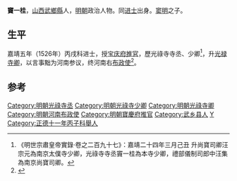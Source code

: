 '''竇一桂'''，[[山西|山西]][[武鄉縣|武鄉縣]]人，[[明朝|明朝]]政治人物。同[[进士|进士]]出身。[[窦明|窦明]]之子。

==生平==
嘉靖五年（1526年）丙戌科进士，授[[宝庆府|宝庆府]][[推官|推官]]，歷光祿寺寺丞、少卿<ref>《明世宗肅皇帝實錄·卷之二百九十七》：嘉靖二十四年三月己丑 升尚寶司卿汪宗元為南京太僕寺少卿，光祿寺寺丞竇一桂為本寺少卿，禮部儀制司郎中汪集為南京尚寶司卿。</ref>，升[[光禄寺卿|光禄寺卿]]，以言事黜为河南参议，终河南右[[布政使|布政使]]<ref>{{cite news|author=长治市地方志办公室主办|title=武乡县进士名录|url=http://www.dfz.changzhi.gov.cn/960rn.jsp?urltype=news.NewsContentUrl&wbnewsid=232152&wbtreeid=21514|accessdate=2013-08-19|newspaper=长治市情网|deadurl=yes|archiveurl=https://web.archive.org/web/20130818223824/http://www.dfz.changzhi.gov.cn/960rn.jsp?urltype=news.NewsContentUrl&wbnewsid=232152&wbtreeid=21514|archivedate=2013年8月18日|df=}}</ref>。

==参考==
{{reflist}}
{{明朝人物小作品}}
{{嘉靖五年丙戌科殿試金榜}}
{{DEFAULTSORT:Dou竇}}
[[Category:明朝光祿寺丞|Category:明朝光祿寺丞]]
[[Category:明朝光祿寺少卿|Category:明朝光祿寺少卿]]
[[Category:明朝光祿寺卿|Category:明朝光祿寺卿]]
[[Category:明朝河南布政使|Category:明朝河南布政使]]
[[Category:明朝寶慶府推官|Category:明朝寶慶府推官]]
[[Category:武乡县人|Category:武乡县人]]
[[Category:窦姓|Y]]
[[Category:正德十一年丙子科舉人|Category:正德十一年丙子科舉人]]
